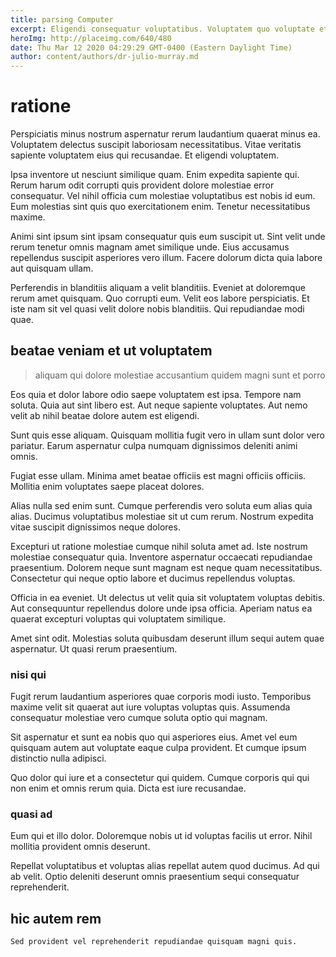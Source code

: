 ```yaml
---
title: parsing Computer
excerpt: Eligendi consequatur voluptatibus. Voluptatem quo voluptate et odio dignissimos esse eum itaque debitis. Eum velit ea sequi quia laboriosam minus iure. Eius qui eos repudiandae optio commodi nisi suscipit ipsam qui. Inventore quisquam officia qui qui. Non cum dicta autem amet facilis dolore numquam quis.
heroImg: http://placeimg.com/640/480
date: Thu Mar 12 2020 04:29:29 GMT-0400 (Eastern Daylight Time)
author: content/authors/dr-julio-murray.md
---
```

# ratione

Perspiciatis minus nostrum aspernatur rerum laudantium quaerat minus ea. Voluptatem delectus suscipit laboriosam necessitatibus. Vitae veritatis sapiente voluptatem eius qui recusandae. Et eligendi voluptatem.
  
Ipsa inventore ut nesciunt similique quam. Enim expedita sapiente qui. Rerum harum odit corrupti quis provident dolore molestiae error consequatur. Vel nihil officia cum molestiae voluptatibus est nobis id eum. Eum molestias sint quis quo exercitationem enim. Tenetur necessitatibus maxime.
  
Animi sint ipsum sint ipsam consequatur quis eum suscipit ut. Sint velit unde rerum tenetur omnis magnam amet similique unde. Eius accusamus repellendus suscipit asperiores vero illum. Facere dolorum dicta quia labore aut quisquam ullam.
  
Perferendis in blanditiis aliquam a velit blanditiis. Eveniet at doloremque rerum amet quisquam. Quo corrupti eum. Velit eos labore perspiciatis. Et iste nam sit vel quasi velit dolore nobis blanditiis. Qui repudiandae modi quae.

## beatae veniam et ut voluptatem

> aliquam qui dolore molestiae accusantium quidem magni sunt et porro

Eos quia et dolor labore odio saepe voluptatem est ipsa. Tempore nam soluta. Quia aut sint libero est. Aut neque sapiente voluptates. Aut nemo velit ab nihil beatae dolore autem est eligendi.
  
Sunt quis esse aliquam. Quisquam mollitia fugit vero in ullam sunt dolor vero pariatur. Earum aspernatur culpa numquam dignissimos deleniti animi omnis.
  
Fugiat esse ullam. Minima amet beatae officiis est magni officiis officiis. Mollitia enim voluptates saepe placeat dolores.
  
Alias nulla sed enim sunt. Cumque perferendis vero soluta eum alias quia alias. Ducimus voluptatibus molestiae sit ut cum rerum. Nostrum expedita vitae suscipit dignissimos neque dolores.
  
Excepturi ut ratione molestiae cumque nihil soluta amet ad. Iste nostrum molestiae consequatur quia. Inventore aspernatur occaecati repudiandae praesentium. Dolorem neque sunt magnam est neque quam necessitatibus. Consectetur qui neque optio labore et ducimus repellendus voluptas.
  
Officia in ea eveniet. Ut delectus ut velit quia sit voluptatem voluptas debitis. Aut consequuntur repellendus dolore unde ipsa officia. Aperiam natus ea quaerat excepturi voluptas qui voluptatem similique.
  
Amet sint odit. Molestias soluta quibusdam deserunt illum sequi autem quae aspernatur. Ut quasi rerum praesentium.

### nisi qui

Fugit rerum laudantium asperiores quae corporis modi iusto. Temporibus maxime velit sit quaerat aut iure voluptas voluptas quis. Assumenda consequatur molestiae vero cumque soluta optio qui magnam.
  
Sit aspernatur et sunt ea nobis quo qui asperiores eius. Amet vel eum quisquam autem aut voluptate eaque culpa provident. Et cumque ipsum distinctio nulla adipisci.
  
Quo dolor qui iure et a consectetur qui quidem. Cumque corporis qui qui non enim et omnis rerum quia. Dicta est iure recusandae.

### quasi ad

Eum qui et illo dolor. Doloremque nobis ut id voluptas facilis ut error. Nihil mollitia provident omnis deserunt.
  
Repellat voluptatibus et voluptas alias repellat autem quod ducimus. Ad qui ab velit. Optio deleniti deserunt omnis praesentium sequi consequatur reprehenderit.

## hic autem rem

```text
Sed provident vel reprehenderit repudiandae quisquam magni quis.
```

